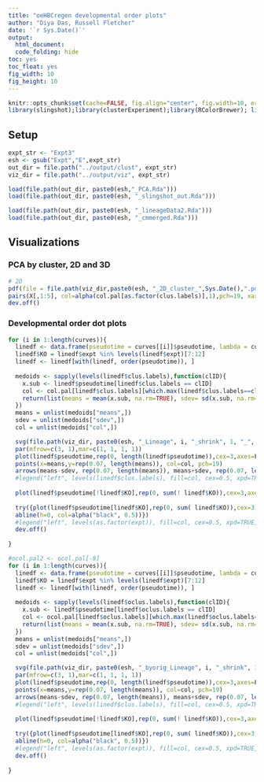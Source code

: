 ```yaml
---
title: "oeHBCregen developmental order plots"
author: "Diya Das, Russell Fletcher"
date: '`r Sys.Date()`'
output:
  html_document:
  code_folding: hide
toc: yes
toc_float: yes
fig_width: 10
fig_height: 10
---
```


```r
knitr::opts_chunk$set(cache=FALSE, fig.align="center", fig.width=10, error=TRUE,message=TRUE, echo=TRUE, warning=TRUE,results="markup", eval=FALSE)
library(slingshot);library(clusterExperiment);library(RColorBrewer); library(rgl); library(rglwidget); library(Rtsne); library(scales); library(ggplot2)
```

## Setup
```r
expt_str <- "Expt3"
esh <- gsub("Expt","E",expt_str)
out_dir = file.path("../output/clust", expt_str)
viz_dir = file.path("../output/viz", expt_str)

load(file.path(out_dir, paste0(esh,"_PCA.Rda")))
load(file.path(out_dir, paste0(esh, "_slingshot_out.Rda")))

load(file.path(out_dir, paste0(esh, "_lineageData2.Rda")))
load(file.path(out_dir, paste0(esh, "_cmmerged.Rda")))
```

## Visualizations

### PCA by cluster, 2D and 3D
```r
# 2D
pdf(file = file.path(viz_dir,paste0(esh, "_2D_cluster_",Sys.Date(),".pdf")), width=8, height=8) 
pairs(X[,1:5], col=alpha(col.pal[as.factor(clus.labels)],1),pch=19, xaxt='n', yaxt='n', asp=1, cex=0.5)
dev.off()


```

### Developmental order dot plots
```r
for (i in 1:length(curves)){
  linedf <- data.frame(pseudotime = curves[[i]]$pseudotime, lambda = curves[[i]]$lambda, w = curves[[i]]$w, clus.labels = clus.labels2, samples=rownames(X2), expt=expt2)
  linedf$KO = linedf$expt %in% levels(linedf$expt)[7:12]
  linedf <- linedf[with(linedf, order(pseudotime)), ]
  
  medoids <- sapply(levels(linedf$clus.labels),function(clID){
    x.sub <- linedf$pseudotime[linedf$clus.labels == clID]
    col <- col.pal[linedf$clus.labels][which.max(linedf$clus.labels==clID)]
    return(list(means = mean(x.sub, na.rm=TRUE), sdev= sd(x.sub, na.rm=TRUE), col=col))
  })
  means = unlist(medoids["means",])
  sdev = unlist(medoids["sdev",])
  col = unlist(medoids["col",])

  svg(file.path(viz_dir, paste0(esh, "_Lineage", i, "_shrink", 1, "_", Sys.Date(),".svg")),width=8.5, height=2)
  par(mfrow=c(3, 1),mar=c(1, 1, 1, 1))
  plot(linedf$pseudotime,rep(0, length(linedf$pseudotime)),cex=3,axes=F, pch=16, xlab='', ylab='', col=alpha(col.pal[linedf$clus.labels],0.5), ylim=c(-0.1, 0.1)); abline(h=0, col=alpha("black", 0.5))
  points(x=means,y=rep(0.07, length(means)), col=col, pch=19)
  arrows(means-sdev, rep(0.07, length(means)), means+sdev, rep(0.07, length(means)), length=0.05, angle=90, code=3, col=col)
  #legend("left", levels(linedf$clus.labels), fill=col, cex=0.5, xpd=TRUE, inset=c(-0.12,0.1))
  
  plot(linedf$pseudotime[!linedf$KO],rep(0, sum(! linedf$KO)),cex=3,axes=F, pch=16, xlab='', ylab='', col=alpha(cole[linedf$expt[!linedf$KO]], 0.5), ylim=c(-0.1, 0.1)); abline(h=0, col=alpha("black", 0.5))
  
  try({plot(linedf$pseudotime[linedf$KO],rep(0, sum( linedf$KO)),cex=3,axes=F, pch=16, xlab='', ylab='', col=alpha(cole[linedf$expt[linedf$KO]], 0.5), ylim=c(-0.1, 0.1));
  abline(h=0, col=alpha("black", 0.5))})
  #legend("left", levels(as.factor(expt)), fill=col, cex=0.5, xpd=TRUE, inset=c(-0.12,0.1))
  dev.off()
  
}
```


```r
#ocol.pal2 <- ocol.pal[-8]
for (i in 1:length(curves)){
  linedf <- data.frame(pseudotime = curves[[i]]$pseudotime, lambda = curves[[i]]$lambda, w = curves[[i]]$w, oclus.labels = oclus.labels2, samples=rownames(X2), expt=expt2)
  linedf$KO = linedf$expt %in% levels(linedf$expt)[7:12]
  linedf <- linedf[with(linedf, order(pseudotime)), ]
  
  medoids <- sapply(levels(linedf$oclus.labels),function(clID){
    x.sub <- linedf$pseudotime[linedf$oclus.labels == clID]
    col <- ocol.pal[linedf$oclus.labels][which.max(linedf$oclus.labels==clID)]
    return(list(means = mean(x.sub, na.rm=TRUE), sdev= sd(x.sub, na.rm=TRUE), col=col))
  })
  means = unlist(medoids["means",])
  sdev = unlist(medoids["sdev",])
  col = unlist(medoids["col",])

  svg(file.path(viz_dir, paste0(esh, "_byorig_Lineage", i, "_shrink", 1, "_", Sys.Date(),".svg")),width=8.5, height=2)
  par(mfrow=c(3, 1),mar=c(1, 1, 1, 1))
  plot(linedf$pseudotime,rep(0, length(linedf$pseudotime)),cex=3,axes=F, pch=16, xlab='', ylab='', col=alpha(ocol.pal[linedf$oclus.labels],0.5), ylim=c(-0.1, 0.1)); abline(h=0, col=alpha("black", 0.5))
  points(x=means,y=rep(0.07, length(means)), col=col, pch=19)
  arrows(means-sdev, rep(0.07, length(means)), means+sdev, rep(0.07, length(means)), length=0.05, angle=90, code=3, col=col)
  #legend("left", levels(linedf$clus.labels), fill=col, cex=0.5, xpd=TRUE, inset=c(-0.12,0.1))
  
  plot(linedf$pseudotime[!linedf$KO],rep(0, sum(! linedf$KO)),cex=3,axes=F, pch=16, xlab='', ylab='', col=alpha(cole[linedf$expt[!linedf$KO]], 0.5), ylim=c(-0.1, 0.1)); abline(h=0, col=alpha("black", 0.5))
  
  try({plot(linedf$pseudotime[linedf$KO],rep(0, sum( linedf$KO)),cex=3,axes=F, pch=16, xlab='', ylab='', col=alpha(cole[linedf$expt[linedf$KO]], 0.5), ylim=c(-0.1, 0.1));
  abline(h=0, col=alpha("black", 0.5))})
  #legend("left", levels(as.factor(expt)), fill=col, cex=0.5, xpd=TRUE, inset=c(-0.12,0.1))
  dev.off()
  
}
```

